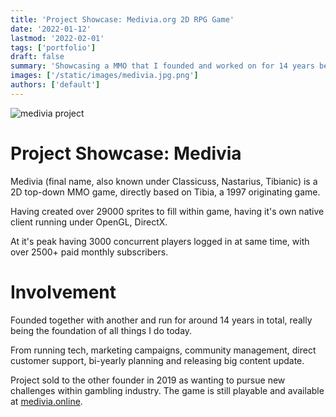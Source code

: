 ```yaml
---
title: 'Project Showcase: Medivia.org 2D RPG Game'
date: '2022-01-12'
lastmod: '2022-02-01'
tags: ['portfolio']
draft: false
summary: 'Showcasing a MMO that I founded and worked on for 14 years before moving to casino industry.'
images: ['/static/images/medivia.jpg.png']
authors: ['default']
---
```


![medivia project](/static/images/medivia.jpg.png)

# Project Showcase: Medivia

Medivia (final name, also known under Classicuss, Nastarius, Tibianic) is a 2D top-down MMO game, directly based on Tibia, a 1997 originating game.

Having created over 29000 sprites to fill within game, having it's own native client running under OpenGL, DirectX.

At it's peak having 3000 concurrent players logged in at same time, with over 2500+ paid monthly subscribers.

# Involvement

Founded together with another and run for around 14 years in total, really being the foundation of all things I do today.

From running tech, marketing campaigns, community management, direct customer support, bi-yearly planning and releasing big content update.

Project sold to the other founder in 2019 as wanting to pursue new challenges within gambling industry. The game is still playable and available at [medivia.online](https://www.medivia.online).
